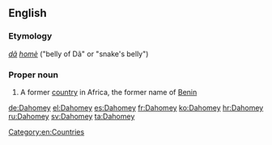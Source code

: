 ==English==
{{wikipedia}}
===Etymology===
{{etyl|fon|en}} ''[[dã]] [[homè]]'' ("belly of Dã" or "snake's belly")

===Proper noun===
{{en-proper noun}}

# {{historical}} A former [[country]] in Africa, the former name of [[Benin]]

[[Category:en:Countries]]

[[de:Dahomey]]
[[el:Dahomey]]
[[es:Dahomey]]
[[fr:Dahomey]]
[[ko:Dahomey]]
[[hr:Dahomey]]
[[ru:Dahomey]]
[[sv:Dahomey]]
[[ta:Dahomey]]